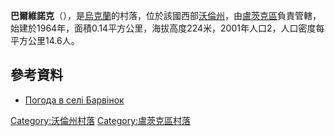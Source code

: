 {{coord|50|49|5|N|24|54|38|E|scale:30000|display=title}}

'''巴爾維諾克'''（{{lang-uk|Барвінок}}），是[[烏克蘭|烏克蘭]]的村落，位於該國西部[[沃倫州|沃倫州]]，由[[盧茨克區|盧茨克區]]負責管轄，始建於1964年，面積0.14平方公里，海拔高度224米，2001年人口2，人口密度每平方公里14.6人。

==參考資料==
* [http://weather.in.ua/ua/volynskaja/689 Погода в селі Барвінок] {{Wayback|url=http://weather.in.ua/ua/volynskaja/689 |date=20111219105750 }}

[[Category:沃倫州村落|Category:沃倫州村落]]
[[Category:盧茨克區村落|Category:盧茨克區村落]]


{{Volyn-geo-stub}}
